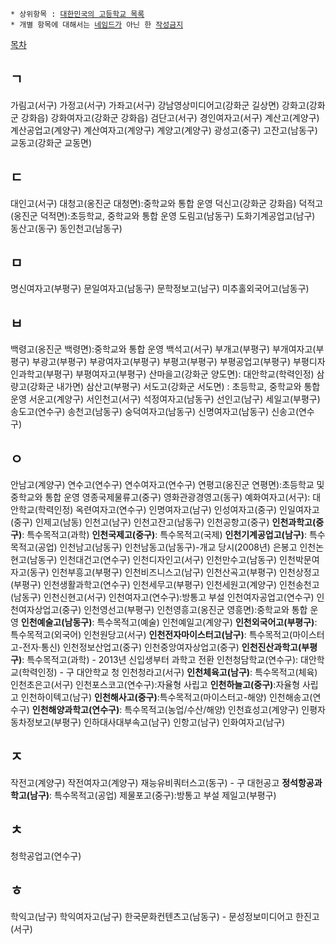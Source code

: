  * 상위항목 : [[대한민국의 고등학교 목록]]
 * 개별 항목에 대해서는 [[네임드]]가 아닌 한 [[작성금지]]
[[목차]]
== ㄱ ==
가림고(서구)
가정고(서구)
가좌고(서구)
강남영상미디어고(강화군 길상면)
강화고(강화군 강화읍)
강화여자고(강화군 강화읍)
검단고(서구)
경인여자고(서구)
계산고(계양구)
계산공업고(계양구)
계산여자고(계양구)
계양고(계양구)
광성고(중구)
고잔고(남동구)
교동고(강화군 교동면)

== ㄷ ==
대인고(서구)
대청고(옹진군 대청면):중학교와 통합 운영
덕신고(강화군 강화읍)
덕적고(옹진군 덕적면):초등학교, 중학교와 통합 운영
도림고(남동구)
도화기계공업고(남구)
동산고(동구)
동인천고(남동구)

== ㅁ ==
명신여자고(부평구)
문일여자고(남동구)
문학정보고(남구)
미추홀외국어고(남동구)

== ㅂ ==
백령고(옹진군 백령면):중학교와 통합 운영
백석고(서구)
부개고(부평구)
부개여자고(부평구)
부광고(부평구)
부광여자고(부평구)
부평고(부평구)
부평공업고(부평구)
부평디자인과학고(부평구)
부평여자고(부평구)
산마을고(강화군 양도면): 대안학교(학력인정)
삼량고(강화군 내가면)
삼산고(부평구)
서도고(강화군 서도면) : 초등학교, 중학교와 통합 운영
서운고(계양구)
서인천고(서구)
석정여자고(남동구)
선인고(남구)
세일고(부평구)
송도고(연수구)
송천고(남동구)
숭덕여자고(남동구)
신명여자고(남동구)
신송고(연수구)

== ㅇ ==
안남고(계양구)
연수고(연수구)
연수여자고(연수구)
연평고(옹진군 연평면):초등학교 및 중학교와 통합 운영
영종국제물류고(중구)
영화관광경영고(동구)
예화여자고(서구): 대안학교(학력인정)
옥련여자고(연수구)
인명여자고(남구)
인성여자고(중구)
인일여자고(중구)
인제고(남동)
인천고(남구)
인천고잔고(남동구)
인천공항고(중구)
'''인천과학고(중구)''': 특수목적고(과학)
'''인천국제고(중구)''': 특수목적고(국제)
'''인천기계공업고(남구)''': 특수목적고(공업)
인천남고(남동구)
인천남동고(남동구)-개교 당시(2008년) 은봉고
인천논현고(남동구)
인천대건고(연수구)
인천디자인고(서구)
인천만수고(남동구)
인천박문여자고(동구)
인천부흥고(부평구)
인천비즈니스고(남구)
인천산곡고(부평구)
인천상정고(부평구)
인천생활과학고(연수구)
인천세무고(부평구)
인천세원고(계양구)
인천송천고(남동구)
인천신현고(서구)
인천여자고(연수구):방통고 부설
인천여자공업고(연수구)
인천여자상업고(중구)
인천영선고(부평구)
인천영흥고(옹진군 영흥면):중학교와 통합 운영
'''인천예술고(남동구)''': 특수목적고(예술)
인천예일고(계양구)
'''인천외국어고(부평구)''': 특수목적고(외국어)
인천원당고(서구)
'''인천전자마이스터고(남구)''': 특수목적고(마이스터고-전자·통신)
인천정보산업고(중구)
인천중앙여자상업고(중구)
'''인천진산과학고(부평구)''': 특수목적고(과학) - 2013년 신입생부터 과학고 전환
인천청담학교(연수구): 대안학교(학력인정) - 구 대안학교 청
인천청라고(서구)
'''인천체육고(남구)''': 특수목적고(체육)
인천초은고(서구)
인천포스코고(연수구):자율형 사립고
'''인천하늘고(중구)''':자율형 사립고
인천하이텍고(남구)
'''인천해사고(중구)''':특수목적고(마이스터고-해양)
인천해송고(연수구)
'''인천해양과학고(연수구)''': 특수목적고(농업/수산/해양)
인천효성고(계양구)
인평자동차정보고(부평구)
인하대사대부속고(남구)
인항고(남구)
인화여자고(남구)

== ㅈ ==
작전고(계양구)
작전여자고(계양구)
재능유비쿼터스고(동구) - 구 대헌공고
'''정석항공과학고(남구)''': 특수목적고(공업)
제물포고(중구):방통고 부설
제일고(부평구)

== ㅊ ==
청학공업고(연수구)

== ㅎ ==
학익고(남구)
학익여자고(남구)
한국문화컨텐츠고(남동구) - 문성정보미디어고
한진고(서구)

